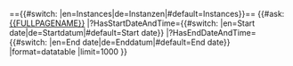 =={{#switch: {{USERLANGUAGECODE}} |en=Instances|de=Instanzen|#default=Instances}}==
{{#ask: [[{{FULLPAGENAME}}]]
|?HasStartDateAndTime={{#switch: {{USERLANGUAGECODE}} |en=Start date|de=Startdatum|#default=Start date}}
|?HasEndDateAndTime={{#switch: {{USERLANGUAGECODE}} |en=End date|de=Enddatum|#default=End date}}
|format=datatable
|limit=1000
}}
